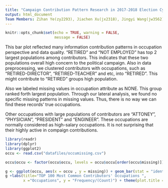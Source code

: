 ```yaml
---
title: "Campaign Contribution Pattern Research in 2017-2018 Election Cycle - Occupation"
output: html_document
Team Members: Zihan Ye(zy2293), Jiachen Xu(jx2318), Jingyi Wang(jw3562), Haikun Du(hd2377)
---
```

```r
knitr::opts_chunk$set(echo = TRUE, warning = FALSE,
                      message = FALSE)
```

This bar plot reflected many information contribution patterns in occupation perspective and data quality. "RETIRED" and "NOT EMPLOYED" has top 2 largest populations among contributors. This indicates that these two populations overall high concern to the political campaign. Also in data preprocessing, we clustered contributors with occupations, such as "RETIRED-DIRECTOR", "RETIRED-TEACHER" and etc, into "RETIRED". This might contribute to "RETIRED" groups high population.

Also we labeled missing values in occupation attribute as NONE. This group ranked forth largest population. Through our lateral analysis, we found no specific missing patterns in missing values. Thus, there is no way we can find these records' true occupations.

Other occupations with large populations of contributors are "ATTONEY", "PHYSICIAN", "PRESIDENT" and "ENGINEER". These occupations are normally considered as high-salary occupations. It is not surprising that their highly active in compaign contributions.

```r
library(readr)
library(dplyr)
library(ggplot2)
occu <- read.csv("datafiles/occumissing.csv")

occu$occu <- factor(occu$occu, levels = occu$occu[order(occu$missing)])

g <- ggplot(occu, aes(x = occu , y = missing)) + geom_bar(stat = "identity")  + geom_text(aes(label=missing), hjust = -0.5, vjust=0.5, color = "red") + coord_flip()
g +labs(title="TOP 100 Most Common Contributors' Occupations ",
        x ="Occupations", y = "Frequency/(Count)") + theme(plot.title = element_text(size = 30, hjust = 0.5), axis.title.x = element_text(size= 20),axis.title.y = element_text(size= 20), axis.ticks.x=element_blank(), axis.text.x=element_blank())
```